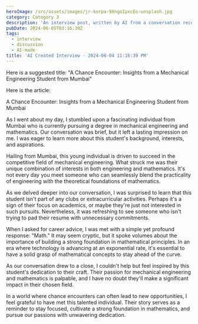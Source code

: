 ```yaml
---
heroImage: /src/assets/images/jr-korpa-9XngoIpxcEo-unsplash.jpg
category: Category 3
description: 'An interview post, written by AI from a conversation recording.'
pubDate: 2024-06-05T03:16:39Z
tags:
  - interview
  - discussion
  - AI-made
title: 'AI Created Interview - 2024-06-04 11:16:39 PM'
---
```


 Here is a suggested title: "A Chance Encounter: Insights from a Mechanical Engineering Student from Mumbai"

Here is the article:

A Chance Encounter: Insights from a Mechanical Engineering Student from Mumbai

As I went about my day, I stumbled upon a fascinating individual from Mumbai who is currently pursuing a degree in mechanical engineering and mathematics. Our conversation was brief, but it left a lasting impression on me. I was eager to learn more about this student's background, interests, and aspirations.

Hailing from Mumbai, this young individual is driven to succeed in the competitive field of mechanical engineering. What struck me was their unique combination of interests in both engineering and mathematics. It's not every day you meet someone who can seamlessly blend the practicality of engineering with the theoretical foundations of mathematics.

As we delved deeper into our conversation, I was surprised to learn that this student isn't part of any clubs or extracurricular activities. Perhaps it's a sign of their focus on academics, or maybe they're just not interested in such pursuits. Nevertheless, it was refreshing to see someone who isn't trying to pad their resume with unnecessary commitments.

When I asked for career advice, I was met with a simple yet profound response: "Math." It may seem cryptic, but it spoke volumes about the importance of building a strong foundation in mathematical principles. In an era where technology is advancing at an exponential rate, it's essential to have a solid grasp of mathematical concepts to stay ahead of the curve.

As our conversation drew to a close, I couldn't help but feel inspired by this student's dedication to their craft. Their passion for mechanical engineering and mathematics is palpable, and I have no doubt they'll make a significant impact in their chosen field.

In a world where chance encounters can often lead to new opportunities, I feel grateful to have met this talented individual. Their story serves as a reminder to stay focused, cultivate a strong foundation in mathematics, and pursue our passions with unwavering dedication.